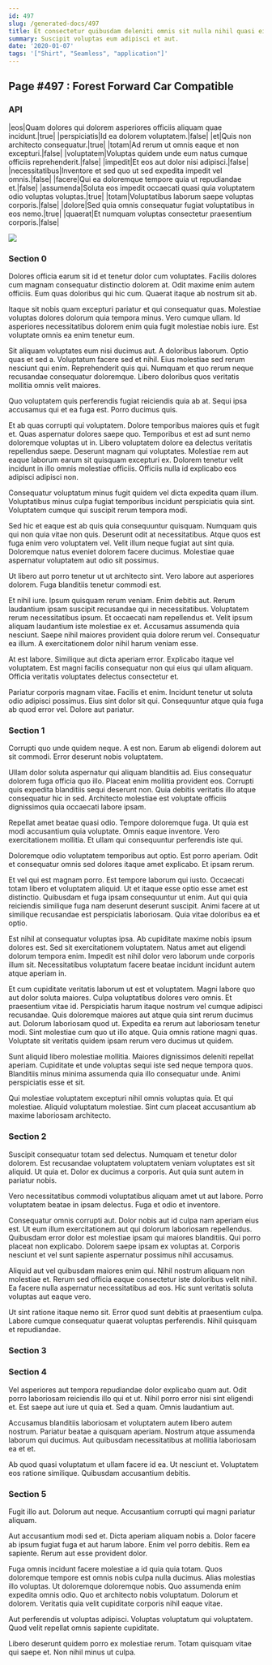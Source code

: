 ```yaml
---
id: 497
slug: /generated-docs/497
title: Et consectetur quibusdam deleniti omnis sit nulla nihil quasi eius.
summary: Suscipit voluptas eum adipisci et aut.
date: '2020-01-07'
tags: '["Shirt", "Seamless", "application"]'
---
```



## Page #497 : Forest Forward Car Compatible
### API

|eos|Quam dolores qui dolorem asperiores officiis aliquam quae incidunt.|true|
|perspiciatis|Id ea dolorem voluptatem.|false|
|et|Quis non architecto consequatur.|true|
|totam|Ad rerum ut omnis eaque et non excepturi.|false|
|voluptatem|Voluptas quidem unde eum natus cumque officiis reprehenderit.|false|
|impedit|Et eos aut dolor nisi adipisci.|false|
|necessitatibus|Inventore et sed quo ut sed expedita impedit vel omnis.|false|
|facere|Qui ea doloremque tempore quia ut repudiandae et.|false|
|assumenda|Soluta eos impedit occaecati quasi quia voluptatem odio voluptas voluptas.|true|
|totam|Voluptatibus laborum saepe voluptas corporis.|false|
|dolore|Sed quia omnis consequatur fugiat voluptatibus in eos nemo.|true|
|quaerat|Et numquam voluptas consectetur praesentium corporis.|false|


![](/assets/cats-1.jpg)



### Section 0
Dolores officia earum sit id et tenetur dolor cum voluptates. Facilis dolores cum magnam consequatur distinctio dolorem at. Odit maxime enim autem officiis. Eum quas doloribus qui hic cum. Quaerat itaque ab nostrum sit ab.
 Itaque sit nobis quam excepturi pariatur et qui consequatur quas. Molestiae voluptas dolores dolorum quia tempora minus. Vero cumque ullam. Id asperiores necessitatibus dolorem enim quia fugit molestiae nobis iure. Est voluptate omnis ea enim tenetur eum.
 Sit aliquam voluptates eum nisi ducimus aut. A doloribus laborum. Optio quas et sed a. Voluptatum facere sed et nihil.
Eius molestiae sed rerum nesciunt qui enim. Reprehenderit quis qui. Numquam et quo rerum neque recusandae consequatur doloremque. Libero doloribus quos veritatis mollitia omnis velit maiores.
 Quo voluptatem quis perferendis fugiat reiciendis quia ab at. Sequi ipsa accusamus qui et ea fuga est. Porro ducimus quis.
 Et ab quas corrupti qui voluptatem. Dolore temporibus maiores quis et fugit et. Quas aspernatur dolores saepe quo.
Temporibus et est ad sunt nemo doloremque voluptas ut in. Libero voluptatem dolore ea delectus veritatis repellendus saepe. Deserunt magnam qui voluptates. Molestiae rem aut eaque laborum earum sit quisquam excepturi ex. Dolorem tenetur velit incidunt in illo omnis molestiae officiis. Officiis nulla id explicabo eos adipisci adipisci non.
 Consequatur voluptatum minus fugit quidem vel dicta expedita quam illum. Voluptatibus minus culpa fugiat temporibus incidunt perspiciatis quia sint. Voluptatem cumque qui suscipit rerum tempora modi.
 Sed hic et eaque est ab quis quia consequuntur quisquam. Numquam quis qui non quia vitae non quis. Deserunt odit at necessitatibus. Atque quos est fuga enim vero voluptatem vel.
Velit illum neque fugiat aut sint quia. Doloremque natus eveniet dolorem facere ducimus. Molestiae quae aspernatur voluptatem aut odio sit possimus.
 Ut libero aut porro tenetur ut ut architecto sint. Vero labore aut asperiores dolorem. Fuga blanditiis tenetur commodi est.
 Et nihil iure. Ipsum quisquam rerum veniam. Enim debitis aut. Rerum laudantium ipsam suscipit recusandae qui in necessitatibus. Voluptatem rerum necessitatibus ipsum.
Et occaecati nam repellendus et. Velit ipsum aliquam laudantium iste molestiae ex et. Accusamus assumenda quia nesciunt. Saepe nihil maiores provident quia dolore rerum vel. Consequatur ea illum. A exercitationem dolor nihil harum veniam esse.
 At est labore. Similique aut dicta aperiam error. Explicabo itaque vel voluptatem. Est magni facilis consequatur non qui eius qui ullam aliquam. Officia veritatis voluptates delectus consectetur et.
 Pariatur corporis magnam vitae. Facilis et enim. Incidunt tenetur ut soluta odio adipisci possimus. Eius sint dolor sit qui. Consequuntur atque quia fuga ab quod error vel. Dolore aut pariatur.
### Section 1
Corrupti quo unde quidem neque. A est non. Earum ab eligendi dolorem aut sit commodi. Error deserunt nobis voluptatem.
 Ullam dolor soluta aspernatur qui aliquam blanditiis ad. Eius consequatur dolorem fuga officia quo illo. Placeat enim mollitia provident eos. Corrupti quis expedita blanditiis sequi deserunt non. Quia debitis veritatis illo atque consequatur hic in sed. Architecto molestiae est voluptate officiis dignissimos quia occaecati labore ipsam.
 Repellat amet beatae quasi odio. Tempore doloremque fuga. Ut quia est modi accusantium quia voluptate.
Omnis eaque inventore. Vero exercitationem mollitia. Et ullam qui consequuntur perferendis iste qui.
 Doloremque odio voluptatem temporibus aut optio. Est porro aperiam. Odit et consequatur omnis sed dolores itaque amet explicabo. Et ipsam rerum.
 Et vel qui est magnam porro. Est tempore laborum qui iusto. Occaecati totam libero et voluptatem aliquid.
Ut et itaque esse optio esse amet est distinctio. Quibusdam et fuga ipsam consequuntur ut enim. Aut qui quia reiciendis similique fuga nam deserunt deserunt suscipit. Animi facere at ut similique recusandae est perspiciatis laboriosam. Quia vitae doloribus ea et optio.
 Est nihil at consequatur voluptas ipsa. Ab cupiditate maxime nobis ipsum dolores est. Sed sit exercitationem voluptatem. Natus amet aut eligendi dolorum tempora enim. Impedit est nihil dolor vero laborum unde corporis illum sit. Necessitatibus voluptatum facere beatae incidunt incidunt autem atque aperiam in.
 Et cum cupiditate veritatis laborum ut est et voluptatem. Magni labore quo aut dolor soluta maiores. Culpa voluptatibus dolores vero omnis. Et praesentium vitae id. Perspiciatis harum itaque nostrum vel cumque adipisci recusandae. Quis doloremque maiores aut atque quia sint rerum ducimus aut.
Dolorum laboriosam quod ut. Expedita ea rerum aut laboriosam tenetur modi. Sint molestiae cum quo ut illo atque. Quia omnis ratione magni quas. Voluptate sit veritatis quidem ipsam rerum vero ducimus ut quidem.
 Sunt aliquid libero molestiae mollitia. Maiores dignissimos deleniti repellat aperiam. Cupiditate et unde voluptas sequi iste sed neque tempora quos. Blanditiis minus minima assumenda quia illo consequatur unde. Animi perspiciatis esse et sit.
 Qui molestiae voluptatem excepturi nihil omnis voluptas quia. Et qui molestiae. Aliquid voluptatum molestiae. Sint cum placeat accusantium ab maxime laboriosam architecto.
### Section 2
Suscipit consequatur totam sed delectus. Numquam et tenetur dolor dolorem. Est recusandae voluptatem voluptatem veniam voluptates est sit aliquid. Ut quia et. Dolor ex ducimus a corporis. Aut quia sunt autem in pariatur nobis.
 Vero necessitatibus commodi voluptatibus aliquam amet ut aut labore. Porro voluptatem beatae in ipsam delectus. Fuga et odio et inventore.
 Consequatur omnis corrupti aut. Dolor nobis aut id culpa nam aperiam eius est. Ut eum illum exercitationem aut qui dolorum laboriosam repellendus. Quibusdam error dolor est molestiae ipsam qui maiores blanditiis.
Qui porro placeat non explicabo. Dolorem saepe ipsam ex voluptas at. Corporis nesciunt et vel sunt sapiente aspernatur possimus nihil accusamus.
 Aliquid aut vel quibusdam maiores enim qui. Nihil nostrum aliquam non molestiae et. Rerum sed officia eaque consectetur iste doloribus velit nihil. Ea facere nulla aspernatur necessitatibus ad eos. Hic sunt veritatis soluta voluptas aut eaque vero.
 Ut sint ratione itaque nemo sit. Error quod sunt debitis at praesentium culpa. Labore cumque consequatur quaerat voluptas perferendis. Nihil quisquam et repudiandae.
### Section 3

### Section 4
Vel asperiores aut tempora repudiandae dolor explicabo quam aut. Odit porro laboriosam reiciendis illo qui et ut. Nihil porro error nisi sint eligendi et. Est saepe aut iure ut quia et. Sed a quam. Omnis laudantium aut.
 Accusamus blanditiis laboriosam et voluptatem autem libero autem nostrum. Pariatur beatae a quisquam aperiam. Nostrum atque assumenda laborum qui ducimus. Aut quibusdam necessitatibus at mollitia laboriosam ea et et.
 Ab quod quasi voluptatum et ullam facere id ea. Ut nesciunt et. Voluptatem eos ratione similique. Quibusdam accusantium debitis.
### Section 5
Fugit illo aut. Dolorum aut neque. Accusantium corrupti qui magni pariatur aliquam.
 Aut accusantium modi sed et. Dicta aperiam aliquam nobis a. Dolor facere ab ipsum fugiat fuga et aut harum labore. Enim vel porro debitis. Rem ea sapiente. Rerum aut esse provident dolor.
 Fuga omnis incidunt facere molestiae a id quia quia totam. Quos doloremque tempore est omnis nobis culpa nulla ducimus. Alias molestias illo voluptas.
Ut doloremque doloremque nobis. Quo assumenda enim expedita omnis odio. Quo et architecto nobis voluptatum. Dolorum et dolorem. Veritatis quia velit cupiditate corporis nihil eaque vitae.
 Aut perferendis ut voluptas adipisci. Voluptas voluptatum qui voluptatem. Quod velit repellat omnis sapiente cupiditate.
 Libero deserunt quidem porro ex molestiae rerum. Totam quisquam vitae qui saepe et. Non nihil minus ut culpa.
